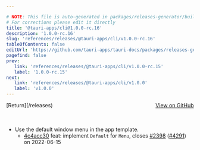 ```yaml
---

# NOTE: This file is auto-generated in packages/releases-generator/build.ts
# For corrections please edit it directly
title: '@tauri-apps/cli@1.0.0-rc.16'
description: '1.0.0-rc.16'
slug: 'references/releases/@tauri-apps/cli/v1.0.0-rc.16'
tableOfContents: false
editUrl: 'https://github.com/tauri-apps/tauri-docs/packages/releases-generator/build.ts'
pagefind: false
prev:
   link: 'references/releases/@tauri-apps/cli/v1.0.0-rc.15'
   label: '1.0.0-rc.15'
next:
   link: 'references/releases/@tauri-apps/cli/v1.0.0'
   label: 'v1.0.0'
---
```


			

<ReleaseSidebar slug="references/releases/@tauri-apps/cli"  packageName="@tauri-apps/cli" />

<div style="margin-bottom:3rem; display: flex; justify-content: space-between; align-items: center"><span>[Return](/releases)</span><span><a href="https://github.com/tauri-apps/tauri/releases/tag/@tauri-apps/cli-v1.0.0-rc.16">View on GitHub</a></span></div>

- Use the default window menu in the app template.
  - [4c4acc30](https://www.github.com/tauri-apps/tauri/commit/4c4acc3094218dd9cee0f1ad61810c979e0b41fa) feat: implement `Default` for `Menu`, closes [#2398](https://www.github.com/tauri-apps/tauri/pull/2398) ([#4291](https://www.github.com/tauri-apps/tauri/pull/4291)) on 2022-06-15

